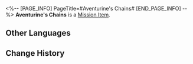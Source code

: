 <%-- [PAGE_INFO]
PageTitle=#Aventurine's Chains#
[END_PAGE_INFO] --%>
{{Item Infobox
|id          = 140463
|image       = Item Aventurine's Chains.png{{subst:void|<!--$UPLOAD:<<SpriteOutput/ItemFigures/140463.png>-<Item Aventurine's Chains.png>-<Item Icons>>-->}}
|type        = Mission Item
|invCategory = Missions
|rarity      = 3
|effect      = 
|description = 
}}
'''Aventurine's Chains''' is a [[Mission Item]].

==Other Languages==
{{Other Languages
|en   = Aventurine's Chains
|zhs  = 砂金的锁链
|zht  = 砂金的鎖鏈
|ja   = アベンチュリンの鎖
|ko   = 어벤츄린의 사슬
|es   = Cadena de Aventurino
|fr   = Chaînes d'Aventurine
|ru   = Кандалы Авантюрина
|th   = โซ่ของ Aventurine
|vi   = Xiềng Xích Của Aventurine
|de   = Aventurins Kette
|id   = Rantai Aventurine
|pt   = Corrente de Aventurine
}}

==Change History==
{{Change History|2.1}}